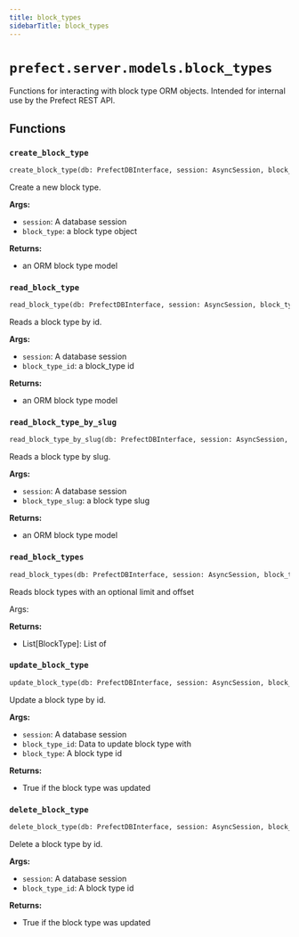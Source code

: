 ```yaml
---
title: block_types
sidebarTitle: block_types
---
```


# `prefect.server.models.block_types`



Functions for interacting with block type ORM objects.
Intended for internal use by the Prefect REST API.


## Functions

### `create_block_type` <sup><a href="https://github.com/prefecthq/prefect/blob/main/src/prefect/server/models/block_types.py#L23" target="_blank"><Icon icon="github" style="width: 14px; height: 14px;" /></a></sup>

```python
create_block_type(db: PrefectDBInterface, session: AsyncSession, block_type: Union[schemas.core.BlockType, 'ClientBlockType'], override: bool = False) -> Union[BlockType, None]
```


Create a new block type.

**Args:**
- `session`: A database session
- `block_type`: a block type object

**Returns:**
- an ORM block type model


### `read_block_type` <sup><a href="https://github.com/prefecthq/prefect/blob/main/src/prefect/server/models/block_types.py#L81" target="_blank"><Icon icon="github" style="width: 14px; height: 14px;" /></a></sup>

```python
read_block_type(db: PrefectDBInterface, session: AsyncSession, block_type_id: UUID) -> Union[BlockType, None]
```


Reads a block type by id.

**Args:**
- `session`: A database session
- `block_type_id`: a block_type id

**Returns:**
- an ORM block type model


### `read_block_type_by_slug` <sup><a href="https://github.com/prefecthq/prefect/blob/main/src/prefect/server/models/block_types.py#L100" target="_blank"><Icon icon="github" style="width: 14px; height: 14px;" /></a></sup>

```python
read_block_type_by_slug(db: PrefectDBInterface, session: AsyncSession, block_type_slug: str) -> Union[BlockType, None]
```


Reads a block type by slug.

**Args:**
- `session`: A database session
- `block_type_slug`: a block type slug

**Returns:**
- an ORM block type model


### `read_block_types` <sup><a href="https://github.com/prefecthq/prefect/blob/main/src/prefect/server/models/block_types.py#L121" target="_blank"><Icon icon="github" style="width: 14px; height: 14px;" /></a></sup>

```python
read_block_types(db: PrefectDBInterface, session: AsyncSession, block_type_filter: Optional[schemas.filters.BlockTypeFilter] = None, block_schema_filter: Optional[schemas.filters.BlockSchemaFilter] = None, limit: Optional[int] = None, offset: Optional[int] = None) -> Sequence[BlockType]
```


Reads block types with an optional limit and offset

Args:

**Returns:**
- List[BlockType]: List of


### `update_block_type` <sup><a href="https://github.com/prefecthq/prefect/blob/main/src/prefect/server/models/block_types.py#L160" target="_blank"><Icon icon="github" style="width: 14px; height: 14px;" /></a></sup>

```python
update_block_type(db: PrefectDBInterface, session: AsyncSession, block_type_id: Union[str, UUID], block_type: Union[schemas.actions.BlockTypeUpdate, schemas.core.BlockType, 'ClientBlockTypeUpdate', 'ClientBlockType']) -> bool
```


Update a block type by id.

**Args:**
- `session`: A database session
- `block_type_id`: Data to update block type with
- `block_type`: A block type id

**Returns:**
- True if the block type was updated


### `delete_block_type` <sup><a href="https://github.com/prefecthq/prefect/blob/main/src/prefect/server/models/block_types.py#L204" target="_blank"><Icon icon="github" style="width: 14px; height: 14px;" /></a></sup>

```python
delete_block_type(db: PrefectDBInterface, session: AsyncSession, block_type_id: str) -> bool
```


Delete a block type by id.

**Args:**
- `session`: A database session
- `block_type_id`: A block type id

**Returns:**
- True if the block type was updated

